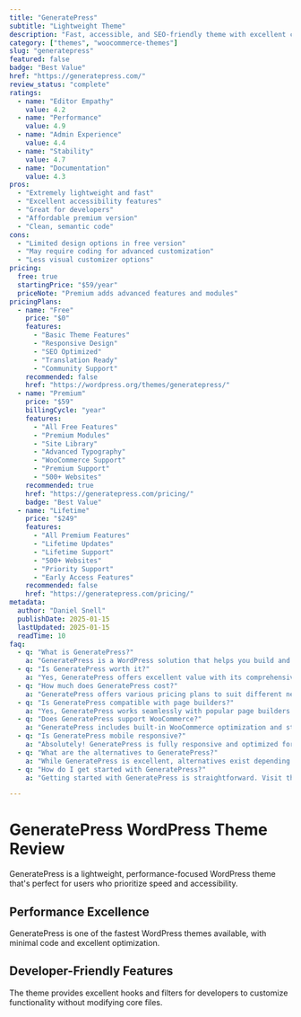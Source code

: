 ```yaml
---
title: "GeneratePress"
subtitle: "Lightweight Theme"
description: "Fast, accessible, and SEO-friendly theme with excellent customization options. Perfect for developers and users who prioritize performance."
category: ["themes", "woocommerce-themes"]
slug: "generatepress"
featured: false
badge: "Best Value"
href: "https://generatepress.com/"
review_status: "complete"
ratings:
  - name: "Editor Empathy"
    value: 4.2
  - name: "Performance"
    value: 4.9
  - name: "Admin Experience"
    value: 4.4
  - name: "Stability"
    value: 4.7
  - name: "Documentation"
    value: 4.3
pros:
  - "Extremely lightweight and fast"
  - "Excellent accessibility features"
  - "Great for developers"
  - "Affordable premium version"
  - "Clean, semantic code"
cons:
  - "Limited design options in free version"
  - "May require coding for advanced customization"
  - "Less visual customizer options"
pricing:
  free: true
  startingPrice: "$59/year"
  priceNote: "Premium adds advanced features and modules"
pricingPlans:
  - name: "Free"
    price: "$0"
    features:
      - "Basic Theme Features"
      - "Responsive Design"
      - "SEO Optimized"
      - "Translation Ready"
      - "Community Support"
    recommended: false
    href: "https://wordpress.org/themes/generatepress/"
  - name: "Premium"
    price: "$59"
    billingCycle: "year"
    features:
      - "All Free Features"
      - "Premium Modules"
      - "Site Library"
      - "Advanced Typography"
      - "WooCommerce Support"
      - "Premium Support"
      - "500+ Websites"
    recommended: true
    href: "https://generatepress.com/pricing/"
    badge: "Best Value"
  - name: "Lifetime"
    price: "$249"
    features:
      - "All Premium Features"
      - "Lifetime Updates"
      - "Lifetime Support"
      - "500+ Websites"
      - "Priority Support"
      - "Early Access Features"
    recommended: false
    href: "https://generatepress.com/pricing/"
metadata:
  author: "Daniel Snell"
  publishDate: 2025-01-15
  lastUpdated: 2025-01-15
  readTime: 10
faq:
  - q: "What is GeneratePress?"
    a: "GeneratePress is a WordPress solution that helps you build and optimize your website with powerful features and excellent performance."
  - q: "Is GeneratePress worth it?"
    a: "Yes, GeneratePress offers excellent value with its comprehensive feature set, regular updates, and reliable support. It's a solid investment for serious WordPress users."
  - q: "How much does GeneratePress cost?"
    a: "GeneratePress offers various pricing plans to suit different needs. Check their official website for current pricing and special offers."
  - q: "Is GeneratePress compatible with page builders?"
    a: "Yes, GeneratePress works seamlessly with popular page builders like Elementor, Gutenberg blocks, and other major builders."
  - q: "Does GeneratePress support WooCommerce?"
    a: "GeneratePress includes built-in WooCommerce optimization and styling for a seamless ecommerce experience."
  - q: "Is GeneratePress mobile responsive?"
    a: "Absolutely! GeneratePress is fully responsive and optimized for all devices, ensuring your site looks great on mobile, tablet, and desktop."
  - q: "What are the alternatives to GeneratePress?"
    a: "While GeneratePress is excellent, alternatives exist depending on your specific needs. Consider your requirements for features, budget, and ease of use when comparing options."
  - q: "How do I get started with GeneratePress?"
    a: "Getting started with GeneratePress is straightforward. Visit their official website, choose a plan that fits your needs, and follow their setup documentation or tutorials."

---
```


# GeneratePress WordPress Theme Review

GeneratePress is a lightweight, performance-focused WordPress theme that's perfect for users who prioritize speed and accessibility.

## Performance Excellence

GeneratePress is one of the fastest WordPress themes available, with minimal code and excellent optimization.

## Developer-Friendly Features

The theme provides excellent hooks and filters for developers to customize functionality without modifying core files.